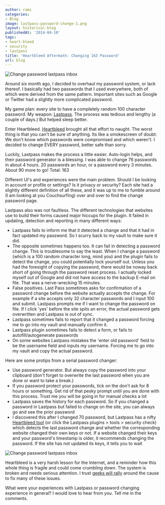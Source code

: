 ```yaml
---
author: rami
categories:
- Blog
image: lastpass-password-change-1.png
layout: historical-blog
publishedAt: '2014-04-10'
tags:
- heart-bleed
- security
- lastpass
title: 'Heartbleed Aftermath: Changing 163 Password'
url: blog
---
```


![Change password lastpass inbox](/assets/images/content/blog/lastpass-password-change-1.png)

Around six month ago, I decided to overhaul my password system, or lack thereof. I basically had two passwords that I used everywhere, both of which were derived from the same pattern. Important sites such as Google or Twitter had a slightly more complicated password. 

My game plan: every site to have a completely random 100 character password. My weapon: [Lastpass](https://lastpass.com). The process was tedious and lengthy (a couple of days.) But helped sleep better.

Enter Heartbleed. [Heartbleed](http://heartbleed.com/) brought all that effort to naught. The worst thing is that you can't be sure of anything. Its like a smokescreen of doubt: We don't know which passwords were compromised and which weren't. I decided to change EVERY password, better safe than sorry.

Luckily, Lastpass makes the process a little easier. Auto-login helps, and their password generator is a blessing. I was able to change 76 passwords in about 4 hours. 20 passwords an hour, or a password every 3 minutes. About 90 more to go! Total: 163

Different UI's and experiences were the main problem. Should I be looking in account or profile or settings? Is it privacy or security? Each site had a slightly different definition of all these, and it was up to me to fumble around (I am looking at you Couchsurfing) over and over to find the change password page. 

Lastpass also was not faultless. The different technologies that websites use to build their forms caused major hiccups for the plugin. It failed in updating, detection and reporting in many different ways:

  * Lastpass fails to inform me that it detected a change and that it had in fact updated my password. So I scurry back to my vault to make sure it did.
  * The opposite sometimes happens too. It can fail in detecting a password change. This is troublesome to say the least. When I change a password (which is a 100 random character long, mind you) and the plugin fails to detect the change, you could potentially lock yourself out. Unless you had the foresight of copying the password, there would be noway back short of going through the password reset process. I actually locked myself out of Google and did not have access to the backup E-mail on file. That was a nerve-wrecking 15 minutes.
  * False positives. Last Pass sometimes asks for confirmation of a password change before the website actually accepts the change. For example if a site accepts only 32 character passwords and I input 100 and submit. Lastpass prompts me if I want to change the password on file. If I click 'yes' before the site spits an error, the actual password gets overwritten and Lastpass is out of sync.
  * Lastpass sometimes fails to report that it changed a password forcing me to go into my vault and manually confirm it.
  * Lastpass plugin sometimes fails to detect a form, or fails to autofill/autogenerate passwords
  * On some websites Lastpass mistakes the 'enter old password' field to be the username field and inputs my username. Forcing me to go into my vault and copy the actual password.

Here are some protips from a serial password changer:

  * Use password generator. But always copy the password into your clipboard (don't forget to overwrite the last password when you are done or want to take a break.)
  * If you password protect your passwords, tick on the don't ask for 8 hours or something. Get rid of that pesky prompt until you are done with this process. Trust me you will be going in for manual checks a lot
  * Lastpass saves the history for each password. So if you changed a password in Lastpass but failed to change on the site, you can always go and see the prior password
  * I discovered this after I changed 70 password, but Lastpass has a nifty [Heartbleed tool](https://lastpass.com/?securitychallenge=1&lang=en-US) (or click the Lastpass plugins > tools > security check) which detects the last password change and whether the corresponding website changed their own keys or not. If a website changed their keys and your password's timestamp is older, it recommends changing the password. If the site has not updated its keys, it tells you to wait<figure id="attachment_2175" style="width: 1024px" class="wp-caption aligncenter">

 ![Change password lastpass inbox](/assets/images/content/blog/lastpass-password-change-2.png)

Heartbleed is a very harsh lesson for the Internet, and a reminder how this whole thing is fragile and could come crumbling down. The system is broken and needs serious attention. I trust [geeks will rally](http://lorddoig.svbtle.com/heartbleed-should-bleed-x509-to-death) around the cause to fix many of these issues. 

What were your experiences with Lastpass or password changing experience in general? I would love to hear from you. Tell me in the comments.